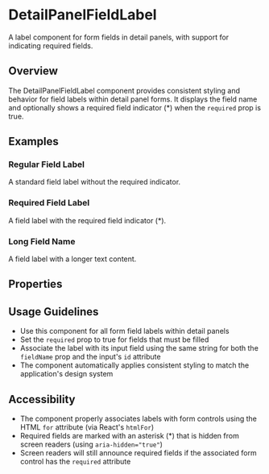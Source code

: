 

<Meta of={DetailPanelFieldLabelStories} />

# DetailPanelFieldLabel

A label component for form fields in detail panels, with support for indicating required fields.

## Overview

The DetailPanelFieldLabel component provides consistent styling and behavior for field labels within detail panel forms. It displays the field name and optionally shows a required field indicator (\*) when the `required` prop is true.

## Examples

### Regular Field Label

A standard field label without the required indicator.

<Canvas of={DetailPanelFieldLabelStories.Regular} />

### Required Field Label

A field label with the required field indicator (\*).

<Canvas of={DetailPanelFieldLabelStories.Required} />

### Long Field Name

A field label with a longer text content.

<Canvas of={DetailPanelFieldLabelStories.LongFieldName} />

## Properties

<Controls />

## Usage Guidelines

- Use this component for all form field labels within detail panels
- Set the `required` prop to true for fields that must be filled
- Associate the label with its input field using the same string for both the `fieldName` prop and the input's `id` attribute
- The component automatically applies consistent styling to match the application's design system

## Accessibility

- The component properly associates labels with form controls using the HTML `for` attribute (via React's `htmlFor`)
- Required fields are marked with an asterisk (\*) that is hidden from screen readers (using `aria-hidden="true"`)
- Screen readers will still announce required fields if the associated form control has the `required` attribute
